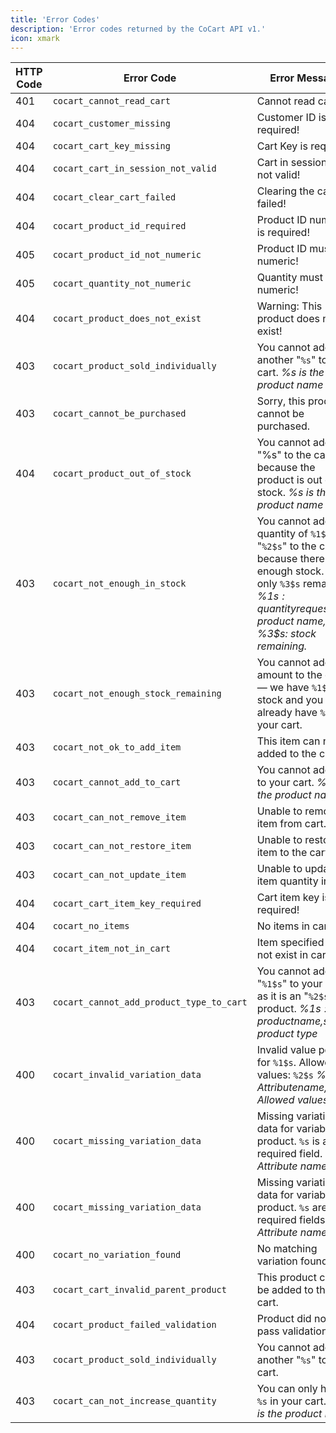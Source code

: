 ```yaml
---
title: 'Error Codes'
description: 'Error codes returned by the CoCart API v1.'
icon: xmark
---
```


| HTTP Code | Error Code                          | Error Message                                                                                                                                                                                                                |
| --------- | ----------------------------------- | ----------------------------------------------------------------------------------------------------------------------------------------------------------------------------------------------------------------------------- |
| 401       | `cocart_cannot_read_cart`                | Cannot read cart!                                                                                                                                                                                                             |
| 404       | `cocart_customer_missing`                | Customer ID is required!                                                                                                                                                                                                      |
| 404       | `cocart_cart_key_missing`                | Cart Key is required!                                                                                                                                                                                                         |
| 404       | `cocart_cart_in_session_not_valid`       | Cart in session is not valid!                                                                                                                                                                                                 |
| 404       | `cocart_clear_cart_failed`               | Clearing the cart failed!                                                                                                                                                                                                     |
| 404       | `cocart_product_id_required`             | Product ID number is required!                                                                                                                                                                                                |
| 405       | `cocart_product_id_not_numeric`          | Product ID must be numeric!                                                                                                                                                                                                   |
| 405       | `cocart_quantity_not_numeric`            | Quantity must be numeric!                                                                                                                                                                                                     |
| 404       | `cocart_product_does_not_exist`          | Warning: This product does not exist!                                                                                                                                                                                         |
| 403       | `cocart_product_sold_individually`       | You cannot add another "`%s`" to your cart. <i class="label label-info">%s is the product name</i>                                                                                                                            |
| 403       | `cocart_cannot_be_purchased`             | Sorry, this product cannot be purchased.                                                                                                                                                                                      |
| 404       | `cocart_product_out_of_stock`            | You cannot add &quot;%s&quot; to the cart because the product is out of stock. <i class="label label-info">%s is the product name</i>                                                                                         |
| 403       | `cocart_not_enough_in_stock`             | You cannot add a quantity of `%1$s` for "`%2$s`" to the cart because there is not enough stock. - only `%3$s` remaining! <i class="label label-info">%1$s: quantity requested, %2$s: product name, %3$s: stock remaining.</i> |
| 403       | `cocart_not_enough_stock_remaining`      | You cannot add that amount to the cart &mdash; we have `%1$s` in stock and you already have `%2$s` in your cart.                                                                                                              |
| 403       | `cocart_not_ok_to_add_item`              | This item can not be added to the cart.                                                                                                                                                                                       |
| 403       | `cocart_cannot_add_to_cart`              | You cannot add "`%s`" to your cart. <i class="label label-info">%s is the product name</i>                                                                                                                                    |
| 403       | `cocart_can_not_remove_item`             | Unable to remove item from cart.                                                                                                                                                                                              |
| 403       | `cocart_can_not_restore_item`            | Unable to restore item to the cart.                                                                                                                                                                                           |
| 403       | `cocart_can_not_update_item`             | Unable to update item quantity in cart.                                                                                                                                                                                       |
| 404       | `cocart_cart_item_key_required`          | Cart item key is required!                                                                                                                                                                                                    |
| 404       | `cocart_no_items`                        | No items in cart.                                                                                                                                                                                                             |
| 404       | `cocart_item_not_in_cart`                | Item specified does not exist in cart.                                                                                                                                                                                        |
| 403       | `cocart_cannot_add_product_type_to_cart` | You cannot add "`%1$s`" to your cart as it is an "`%2$s`" product. <i class="label label-info">%1$s: product name, %2$s: product type</i>                                                                                     |
| 400       | `cocart_invalid_variation_data`          | Invalid value posted for `%1$s`. Allowed values: `%2$s` <i class="label label-info">%1$s: Attribute name, %2$s: Allowed values</i>                                                                                            |
| 400       | `cocart_missing_variation_data`          | Missing variation data for variable product. `%s` is a required field. <i class="label label-info">%s: Attribute name.</i>                                                                                                    |
| 400       | `cocart_missing_variation_data`          | Missing variation data for variable product. `%s` are required fields. <i class="label label-info">%s: Attribute name.</i>                                                                                                    |
| 400       | `cocart_no_variation_found`              | No matching variation found.                                                                                                                                                                                                  |
| 403       | `cocart_cart_invalid_parent_product`     | This product cannot be added to the cart.                                                                                                                                                                                     |
| 404       | `cocart_product_failed_validation`       | Product did not pass validation!                                                                                                                                                                                              |
| 403       | `cocart_product_sold_individually`       | You cannot add another "`%s`" to your cart.                                                                                                                                                                                   |
| 403       | `cocart_can_not_increase_quantity`       | You can only have 1 `%s` in your cart. <i class="label label-info">%s is the product name</i>                                                                                                                                 |
